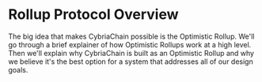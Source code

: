 # Rollup Protocol Overview

The big idea that makes CybriaChain possible is the Optimistic Rollup. We'll go through a brief explainer of how Optimistic Rollups work at a high level. Then we'll explain why CybriaChain is built as an Optimistic Rollup and why we believe it's the best option for a system that addresses all of our design goals.